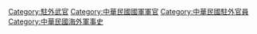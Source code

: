 [[Category:駐外武官|Category:駐外武官]]
[[Category:中華民國國軍軍官|Category:中華民國國軍軍官]]
[[Category:中華民國駐外官員|Category:中華民國駐外官員]]
[[Category:中華民國海外軍事史|Category:中華民國海外軍事史]]
